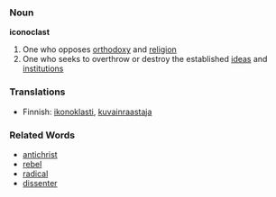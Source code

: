 === Noun ===

'''iconoclast'''

# One who opposes [[orthodoxy]] and [[religion]]
# One who seeks to overthrow or destroy the established [[ideas]] and [[institutions]]

===Translations===

*Finnish: [[ikonoklasti]], [[kuvainraastaja]]

=== Related Words ===
*[[antichrist]]
*[[rebel]]
*[[radical]]
*[[dissenter]]